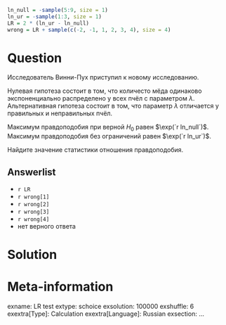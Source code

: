 ```r
ln_null = -sample(5:9, size = 1)
ln_ur = -sample(1:3, size = 1)
LR = 2 * (ln_ur - ln_null)
wrong = LR + sample(c(-2, -1, 1, 2, 3, 4), size = 4)
```


Question
========
Исследователь Винни-Пух приступил к новому исследованию. 

Нулевая гипотеза состоит в том, что количесто мёда одинаково экспоненциально распределено у всех пчёл с параметром $\lambda$. 
Альтернативная гипотеза состоит в том, что параметр $\lambda$ отличается у правильных и неправильных пчёл. 

Максимум правдоподобия при верной $H_0$ равен $\exp(`r ln_null`)$. 
Максимум правдоподобия без ограничений равен $\exp(`r ln_ur`)$.

Найдите значение статистики отношения правдоподобия.


Answerlist
----------
* `r LR`
* `r wrong[1]`
* `r wrong[2]`
* `r wrong[3]`
* `r wrong[4]`
* нет верного ответа

 
Solution
========


Meta-information
================
exname: LR test
extype: schoice
exsolution: 100000
exshuffle: 6
exextra[Type]: Calculation
exextra[Language]: Russian
exsection: ...
